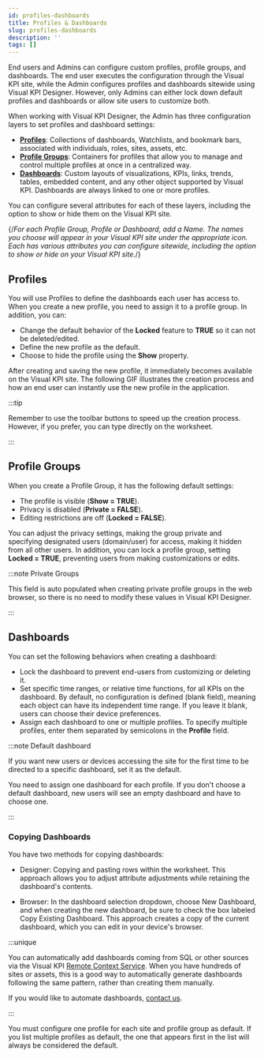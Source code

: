 ```yaml
---
id: profiles-dashboards
title: Profiles & Dashboards
slug: profiles-dashboards
description: ''
tags: []
---
```



End users and Admins can configure custom profiles, profile groups, and dashboards. The end user executes the configuration through the Visual KPI site, while the Admin configures profiles and dashboards sitewide using Visual KPI Designer. However, only Admins can either lock down default profiles and dashboards or allow site users to customize both.

When working with Visual KPI Designer, the Admin has three configuration layers to set profiles and dashboard settings:

- **[Profiles](/docs/visual-kpi-design/authoring/profiles-dashboards#profiles)**: Collections of dashboards, Watchlists, and bookmark bars, associated with individuals, roles, sites, assets, etc.
- **[Profile Groups](/docs/visual-kpi-design/authoring/profiles-dashboards#profile-groups)**: Containers for profiles that allow you to manage and control multiple profiles at once in a centralized way.
- **[Dashboards](/docs/visual-kpi-design/authoring/profiles-dashboards#dashboards)**:  Custom layouts of visualizations, KPIs, links, trends, tables, embedded content,  and any other object supported by Visual KPI. Dashboards are always linked to one or more profiles.


You can configure several attributes for each of these layers, including the option to show or hide them on the Visual KPI site.

{/*For each Profile Group, Profile or Dashboard, add a Name. The names you choose will appear in your Visual KPI site under the appropriate icon. Each has various attributes you can configure sitewide, including the option to show or hide on your Visual KPI site.*/}

## Profiles

You will use Profiles to define the dashboards each user has access to. When you create a new profile, you need to assign it to a profile group. In addition, you can:

- Change the default behavior of the **Locked** feature to **TRUE** so it can not be deleted/edited.
- Define the new profile as the default.
- Choose to hide the profile using the **Show** property.

<StylizedImage
  imgURL="img/site-settings/profiles-worksheet.png"
  alt="Profiles Worksheet"
/>

After creating and saving the new profile, it immediately becomes available on the Visual KPI site. The following GIF illustrates the creation process and how an end user can instantly use the new profile in the application.

<StylizedImage
  imgURL="img/site-settings/authoring/profile-creation.gif"
  alt="Profile creation process"
/>

:::tip 

Remember to use the toolbar buttons to speed up the creation process. However, if you prefer, you can type directly on the worksheet.

:::


## Profile Groups

When you create a Profile Group, it has the following default settings:

- The profile is visible (**Show = TRUE**).
- Privacy is disabled (**Private = FALSE**).
- Editing restrictions are off (**Locked = FALSE**).

You can adjust the privacy settings, making the group private and specifying designated users (domain/user) for access, making it hidden from all other users. In addition, you can lock a profile group, setting **Locked = TRUE**, preventing users from making customizations or edits.

<StylizedImage
  imgURL="img/site-settings/profilegroups-worksheet.png"
  alt="Profile Groups Worksheet"
/>

:::note Private Groups

This field is auto populated when creating private profile groups in the web browser, so there is no need to modify these values in Visual KPI Designer.

:::

## Dashboards

You can set the following behaviors when creating a dashboard:

- Lock the dashboard to prevent end-users from customizing or deleting it.
- Set specific time ranges, or relative time functions, for all KPIs on the dashboard. By default, no configuration is defined (blank field), meaning each object can have its independent time range. If you leave it blank, users can choose their device preferences.
- Assign each dashboard to one or multiple profiles. To specify multiple profiles, enter them separated by semicolons in the **Profile** field.

:::note Default dashboard

If you want new users or devices accessing the site for the first time to be directed to a specific dashboard, set it as the default.

You need to assign one dashboard for each profile. If you don't choose a default dashboard, new users will see an empty dashboard and have to choose one. 

:::

<StylizedImage
  imgURL="img/site-settings/dashboards-worksheet.png"
  alt="Dashboards Worksheet"
/>

### Copying Dashboards

You have two methods for copying dashboards:

- Designer: Copying and pasting rows within the worksheet. This approach allows you to adjust attribute adjustments while retaining the dashboard's contents. 

- Browser: In the dashboard selection dropdown, choose New Dashboard, and when creating the new dashboard, be sure to check the box labeled Copy Existing Dashboard. This approach creates a copy of the current dashboard, which you can edit in your device's browser.

:::unique

You can automatically add dashboards coming from SQL or other sources via the Visual KPI [Remote Context Service](/docs/setup-and-administration/automation/rcs). When you have hundreds of sites or assets, this is a good way to automatically generate dashboards following the same pattern, rather than creating them manually.

If you would like to automate dashboards, [contact us](https://www.transpara.com/contact-us/).

:::

You must configure one profile for each site and profile group as default. If you list multiple profiles as default, the one that appears first in the list will always be considered the default.